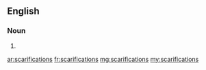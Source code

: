 ==English==

===Noun===
{{head|en|plural}}

# {{plural of|scarification|lang=en|nocat=1}}

[[ar:scarifications]]
[[fr:scarifications]]
[[mg:scarifications]]
[[my:scarifications]]